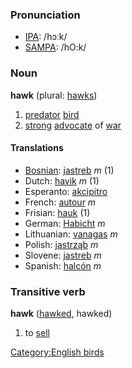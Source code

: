 ===Pronunciation===
*[[w:IPA|IPA]]: /hɔːk/
*[[w:SAMPA|SAMPA]]: /hO:k/

===Noun===
'''hawk''' (plural: [[hawks]])

# [[predator]] [[bird]]
# [[strong]] [[advocate]] of [[war]]

====Translations====
*[[Bosnian]]: [[jastreb]] ''m'' (1)
*Dutch: [[havik]] ''m'' (1)
*Esperanto: [[akcipitro]]
*French: [[autour]] ''m''
*Frisian: [[hauk]] (1)
*German: [[Habicht]] ''m''
*Lithuanian: [[vanagas]] ''m''
*Polish: [[jastrząb]] ''m''
*Slovene: [[jastreb]] ''m''
*Spanish: [[halcón]] ''m''

===Transitive verb===
'''hawk''' ([[hawked]], hawked)

# to [[sell]]

[[Category:English birds]]